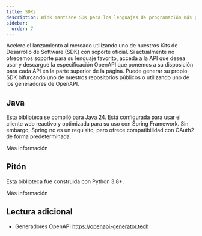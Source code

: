 ```yaml
---
title: SDKs
description: Wink mantiene SDK para los lenguajes de programación más populares.
sidebar:
  order: 7
---
```


Acelere el lanzamiento al mercado utilizando uno de nuestros Kits de Desarrollo de Software (SDK) con soporte oficial.
Si actualmente no ofrecemos soporte para su lenguaje favorito, acceda a la API que desea usar y descargue la especificación OpenAPI que ponemos a su disposición para cada API en la parte superior de la página. Puede generar su propio SDK bifurcando uno de nuestros repositorios públicos o utilizando uno de los generadores de OpenAPI.

## Java

Esta biblioteca se compiló para Java 24. Está configurada para usar el cliente web reactivo y optimizada para su uso con Spring Framework. Sin embargo, Spring no es un requisito, pero ofrece compatibilidad con OAuth2 de forma predeterminada.

<LinkButton href="https://github.com/wink-travel/wink-sdk-java" variant="secondary" icon="external">
  Más información
</LinkButton>


## Pitón

Esta biblioteca fue construida con Python 3.8+.

<LinkButton href="https://github.com/wink-travel/wink-sdk-python" variant="secondary" icon="external">
  Más información
</LinkButton>


## Lectura adicional

* Generadores OpenAPI https://openapi-generator.tech

